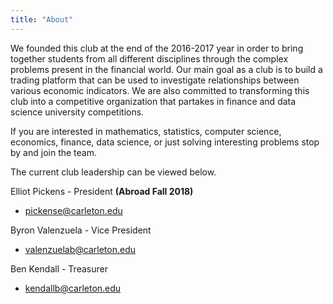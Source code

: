 ```yaml
---
title: "About"
---
```


We founded this club at the end of the 2016-2017 year in order to bring together students from all different disciplines through the complex problems present in the financial world. Our main goal as a club is to build a trading platform that can be used to investigate relationships between various economic indicators. We are also committed to transforming this club into a competitive organization that partakes in finance and data science university competitions.

If you are interested in mathematics, statistics, computer science, economics, finance, data science, or just solving interesting problems stop by and join the team.

The current club leadership can be viewed below.

Elliot Pickens - President __(Abroad Fall 2018)__

+ [pickense@carleton.edu](mailto:pickense@carleton.edu)

Byron Valenzuela - Vice President

+ [valenzuelab@carleton.edu](mailto:valenzuelab@carleton.edu)

Ben Kendall - Treasurer 

+ [kendallb@carleton.edu](mailto:kendallb@carleton.edu)